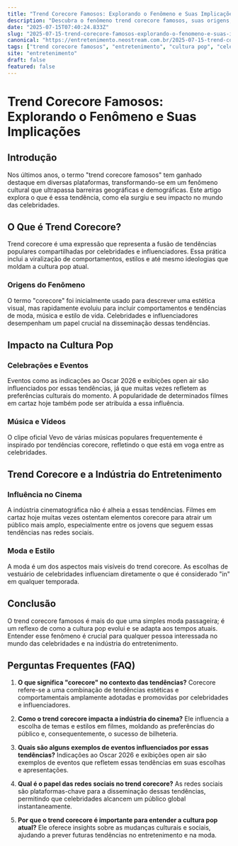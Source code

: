 ```yaml
---
title: "Trend Corecore Famosos: Explorando o Fenômeno e Suas Implicações"
description: "Descubra o fenômeno trend corecore famosos, suas origens, impacto na cultura pop e como ele se conecta com indicações ao Oscar 2026, exibições open air e mais."
date: "2025-07-15T07:40:24.833Z"
slug: "2025-07-15-trend-corecore-famosos-explorando-o-fenomeno-e-suas-implicacoes"
canonical: "https://entretenimento.neostream.com.br/2025-07-15-trend-corecore-famosos-explorando-o-fenomeno-e-suas-implicacoes"
tags: ["trend corecore famosos", "entretenimento", "cultura pop", "celebridades", "cinema"]
site: "entretenimento"
draft: false
featured: false
---
```


# Trend Corecore Famosos: Explorando o Fenômeno e Suas Implicações

## Introdução

Nos últimos anos, o termo "trend corecore famosos" tem ganhado destaque em diversas plataformas, transformando-se em um fenômeno cultural que ultrapassa barreiras geográficas e demográficas. Este artigo explora o que é essa tendência, como ela surgiu e seu impacto no mundo das celebridades.

## O Que é Trend Corecore?

Trend corecore é uma expressão que representa a fusão de tendências populares compartilhadas por celebridades e influenciadores. Essa prática inclui a viralização de comportamentos, estilos e até mesmo ideologias que moldam a cultura pop atual.

### Origens do Fenômeno

O termo "corecore" foi inicialmente usado para descrever uma estética visual, mas rapidamente evoluiu para incluir comportamentos e tendências de moda, música e estilo de vida. Celebridades e influenciadores desempenham um papel crucial na disseminação dessas tendências.

## Impacto na Cultura Pop

### Celebrações e Eventos

Eventos como as indicações ao Oscar 2026 e exibições open air são influenciados por essas tendências, já que muitas vezes refletem as preferências culturais do momento. A popularidade de determinados filmes em cartaz hoje também pode ser atribuída a essa influência.

### Música e Vídeos

O clipe oficial Vevo de várias músicas populares frequentemente é inspirado por tendências corecore, refletindo o que está em voga entre as celebridades.

## Trend Corecore e a Indústria do Entretenimento

### Influência no Cinema

A indústria cinematográfica não é alheia a essas tendências. Filmes em cartaz hoje muitas vezes ostentam elementos corecore para atrair um público mais amplo, especialmente entre os jovens que seguem essas tendências nas redes sociais.

### Moda e Estilo

A moda é um dos aspectos mais visíveis do trend corecore. As escolhas de vestuário de celebridades influenciam diretamente o que é considerado "in" em qualquer temporada.

## Conclusão

O trend corecore famosos é mais do que uma simples moda passageira; é um reflexo de como a cultura pop evolui e se adapta aos tempos atuais. Entender esse fenômeno é crucial para qualquer pessoa interessada no mundo das celebridades e na indústria do entretenimento.

## Perguntas Frequentes (FAQ)

1. **O que significa "corecore" no contexto das tendências?**
   Corecore refere-se a uma combinação de tendências estéticas e comportamentais amplamente adotadas e promovidas por celebridades e influenciadores.

2. **Como o trend corecore impacta a indústria do cinema?**
   Ele influencia a escolha de temas e estilos em filmes, moldando as preferências do público e, consequentemente, o sucesso de bilheteria.

3. **Quais são alguns exemplos de eventos influenciados por essas tendências?**
   Indicações ao Oscar 2026 e exibições open air são exemplos de eventos que refletem essas tendências em suas escolhas e apresentações.

4. **Qual é o papel das redes sociais no trend corecore?**
   As redes sociais são plataformas-chave para a disseminação dessas tendências, permitindo que celebridades alcancem um público global instantaneamente.

5. **Por que o trend corecore é importante para entender a cultura pop atual?**
   Ele oferece insights sobre as mudanças culturais e sociais, ajudando a prever futuras tendências no entretenimento e na moda.